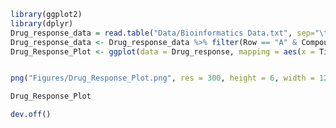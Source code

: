 ```r
library(ggplot2)
library(dplyr)
Drug_response_data = read.table("Data/Bioinformatics Data.txt", sep="\t", header=TRUE)
Drug_response_data <- Drug_response_data %>% filter(Row == "A" & Compound %in% c("Mock", "Piplartine"))
Drug_Response_Plot <- ggplot(data = Drug_response, mapping = aes(x = Timepoint, y = Nuclei_IntNucGFP_Mean_Mean_per_Well, by = Compound, color = Compound)) + geom_point() + geom_smooth(method = lm)


png("Figures/Drug_Response_Plot.png", res = 300, height = 6, width = 12, units = "in")

Drug_Response_Plot

dev.off()
```
